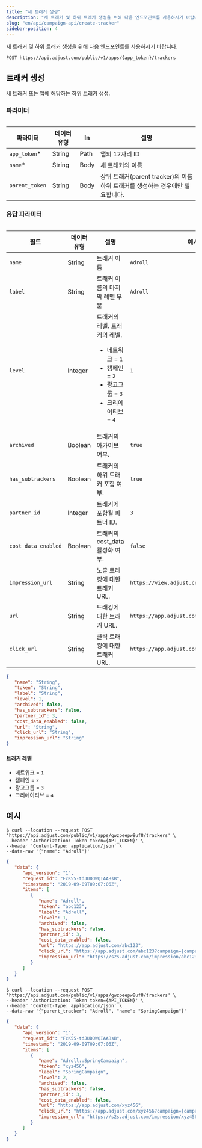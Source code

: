 ```yaml
---
title: "새 트래커 생성"
description: "새 트래커 및 하위 트래커 생성을 위해 다음 엔드포인트를 사용하시기 바랍니다."
slug: "en/api/campaign-api/create-tracker"
sidebar-position: 4
---
```

새 트래커 및 하위 트래커 생성을 위해 다음 엔드포인트를 사용하시기 바랍니다.

```http
POST https://api.adjust.com/public/v1/apps/{app_token}/trackers
```

트래커 생성
------

새 트래커 또는 앱에 해당하는 하위 트래커 생성.

### 파라미터

<table> 

|      파라미터      | 데이터 유형 |  In  |                           설명                            |
|----------------|--------|------|---------------------------------------------------------|
| `app_token`\* | String | Path | 앱의 12자리 ID                                              |
| `name`\*      | String | Body | 새 트래커의 이름                                               |
| `parent_token` | String | Body | 상위 트래커\(parent tracker\)의 이름 하위 트래커를 생성하는 경우에만 필요합니다. |

</Table> 

### 응답 파라미터

<table search> 

|         필드          | 데이터 유형  |                                                      설명                                                      |                     예시                      |
|---------------------|---------|--------------------------------------------------------------------------------------------------------------|---------------------------------------------|
| `name`              | String  | 트래커 이름                                                                                                       | `Adroll`                                    |
| `label`             | String  | 트래커 이름의 마지막 레벨 부분                                                                                            | `Adroll`                                    |
| `level`             | Integer | 트래커의 레벨. 트래커의 레벨.<br/><ul><li>네트워크 = `1`</li><li>캠페인 = `2`</li><li>광고그룹 = `3`</li><li>크리에이티브 = `4`</li></ul> | `1`                                         |
| `archived`          | Boolean | 트래커의 아카이브 여부.                                                                                                | `true`                                      |
| `has_subtrackers`   | Boolean | 트래커의 하위 트래커 포함 여부.                                                                                           | `true`                                      |
| `partner_id`        | Integer | 트래커에 포함될 파트너 ID.                                                                                             | `3`                                         |
| `cost_data_enabled` | Boolean | 트래커의 cost\_data 활성화 여부.                                                                                     | `false`                                     |
| `impression_url`    | String  | 노출 트래킹에 대한 트래커 URL.                                                                                          | `https://view.adjust.com/impression/abc123` |
| `url`               | String  | 트래킹에 대한 트래커 URL.                                                                                             | `https://app.adjust.com/abc123`             |
| `click_url`         | String  | 클릭 트래킹에 대한 트래커 URL.                                                                                          | `https://app.adjust.com/abc123`             |

</Table> 

```json
{
   "name": "String",
   "token": "String",
   "label": "String",
   "level": 1,
   "archived": false,
   "has_subtrackers": false,
   "partner_id": 3,
   "cost_data_enabled": false,
   "url": "String",
   "click_url": "String",
   "impression_url": "String"
}
```

#### 트래커 레벨

* 네트워크 = `1`
* 캠페인 = `2`
* 광고그룹 = `3`
* 크리에이티브 = `4`

예시
---

<tabs> <tab title="Tracker" sync="tracker"> 

```console
$ curl --location --request POST 'https://api.adjust.com/public/v1/apps/gwzpeepw8uf8/trackers' \
--header 'Authorization: Token token={API_TOKEN}' \
--header 'Content-Type: application/json' \
--data-raw '{"name": "Adroll"}'
```

```json
{
   "data": {
      "api_version": "1",
      "request_id": "FcK55-tdJUDOWQIAABsB",
      "timestamp": "2019-09-09T09:07:06Z",
      "items": [
         {
            "name": "Adroll",
            "token": "abc123",
            "label": "Adroll",
            "level": 1,
            "archived": false,
            "has_subtrackers": false,
            "partner_id": 3,
            "cost_data_enabled": false,
            "url": "https://app.adjust.com/abc123",
            "click_url": "https://app.adjust.com/abc123?campaign={campaign_name}&idfa={idfa}&deeplink=http%3A%2F%2Fa.b%2Fc%3Fd%3D1%26e%3D%%MACROS%%",
            "impression_url": "https://s2s.adjust.com/impression/abc123?campaign={campaign_name}&idfa={idfa}&s2s=1"
         }
      ]
   }
}
```

</Tab> <tab title="하위 트래커" sync="subtracker"> 

```console
$ curl --location --request POST 'https://api.adjust.com/public/v1/apps/gwzpeepw8uf8/trackers' \
--header 'Authorization: Token token={API_TOKEN}' \
--header 'Content-Type: application/json' \
--data-raw '{"parent_tracker": "Adroll", "name": "SpringCampaign"}'
```

```json
{
   "data": {
      "api_version": "1",
      "request_id": "FcK55-tdJUDOWQIAABsB",
      "timestamp": "2019-09-09T09:07:06Z",
      "items": [
         {
            "name": "Adroll::SpringCampaign",
            "token": "xyz456",
            "label": "SpringCampaign",
            "level": 2,
            "archived": false,
            "has_subtrackers": false,
            "partner_id": 3,
            "cost_data_enabled": false,
            "url": "https://app.adjust.com/xyz456",
            "click_url": "https://app.adjust.com/xyz456?campaign={campaign_name}&idfa={idfa}&deeplink=http%3A%2F%2Fa.b%2Fc%3Fd%3D1%26e%3D%%MACROS%%",
            "impression_url": "https://s2s.adjust.com/impression/xyz456?campaign={campaign_name}&idfa={idfa}&s2s=1"
         }
      ]
   }
}
```

</Tab> </Tabs>

